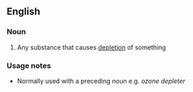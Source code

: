 ==English==

===Noun===
{{en-noun}}

# Any substance that causes [[depletion]] of something

===Usage notes===
*Normally used with a preceding noun e.g. ''ozone depleter''
